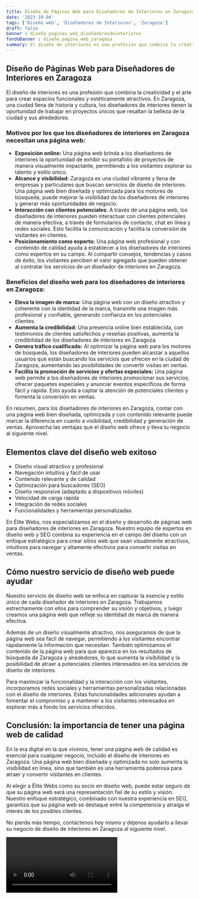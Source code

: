 ```yaml
---
title: Diseño de Páginas Web para Diseñadores de Interiores en Zaragoza
date: '2023-10-04'
tags: ['Diseño web', 'Diseñadores de Interiores', 'Zaragoza']
draft: false
banner : diseño_paginas_web_diseñadoresdeinteriores
fondoBanner : diseño_pagina_web_zaragoza
summary: El diseño de interiores es una profesión que combina la creatividad y el arte para crear espacios funcionales y estéticamente atractivos. En Zaragoza, una ciudad llena de historia y cultura, los diseñadores de interiores tienen la oportunidad de trabajar en proyectos únicos que resaltan la belleza de la ciudad y sus alrededores.
---
```


## Diseño de Páginas Web para Diseñadores de Interiores en Zaragoza

El diseño de interiores es una profesión que combina la creatividad y el arte para crear espacios funcionales y estéticamente atractivos. En Zaragoza, una ciudad llena de historia y cultura, los diseñadores de interiores tienen la oportunidad de trabajar en proyectos únicos que resaltan la belleza de la ciudad y sus alrededores.

### Motivos por los que los diseñadores de interiores en Zaragoza necesitan una página web:
- **Exposición online:** Una página web brinda a los diseñadores de interiores la oportunidad de exhibir su portafolio de proyectos de manera visualmente impactante, permitiendo a los visitantes explorar su talento y estilo único.
- **Alcance y visibilidad:** Zaragoza es una ciudad vibrante y llena de empresas y particulares que buscan servicios de diseño de interiores. Una página web bien diseñada y optimizada para los motores de búsqueda, puede mejorar la visibilidad de los diseñadores de interiores y generar más oportunidades de negocio.
- **Interacción con clientes potenciales:** A través de una página web, los diseñadores de interiores pueden interactuar con clientes potenciales de manera efectiva, a través de formularios de contacto, chat en línea y redes sociales. Esto facilita la comunicación y facilita la conversión de visitantes en clientes.
- **Posicionamiento como experto:** Una página web profesional y con contenido de calidad ayuda a establecer a los diseñadores de interiores como expertos en su campo. Al compartir consejos, tendencias y casos de éxito, los visitantes perciben el valor agregado que pueden obtener al contratar los servicios de un diseñador de interiores en Zaragoza.

### Beneficios del diseño web para los diseñadores de interiores en Zaragoza:
- **Eleva la imagen de marca:** Una página web con un diseño atractivo y coherente con la identidad de la marca, transmite una imagen más profesional y confiable, generando confianza en los potenciales clientes.
- **Aumenta la credibilidad:** Una presencia online bien establecida, con testimonios de clientes satisfechos y reseñas positivas, aumenta la credibilidad de los diseñadores de interiores en Zaragoza.
- **Genera tráfico cualificado:** Al optimizar la página web para los motores de búsqueda, los diseñadores de interiores pueden alcanzar a aquellos usuarios que están buscando los servicios que ofrecen en la ciudad de Zaragoza, aumentando las posibilidades de convertir visitas en ventas.
- **Facilita la promoción de servicios y ofertas especiales:** Una página web permite a los diseñadores de interiores promocionar sus servicios, ofrecer paquetes especiales y anunciar eventos específicos de forma fácil y rápida. Esto ayuda a captar la atención de potenciales clientes y fomenta la conversión en ventas.

En resumen, para los diseñadores de interiores en Zaragoza, contar con una página web bien diseñada, optimizada y con contenido relevante puede marcar la diferencia en cuanto a visibilidad, credibilidad y generación de ventas. Aprovecha las ventajas que el diseño web ofrece y lleva tu negocio al siguiente nivel.

<GifSeo />

<Cta />

## Elementos clave del diseño web exitoso

- Diseño visual atractivo y profesional
- Navegación intuitiva y fácil de usar
- Contenido relevante y de calidad
- Optimización para buscadores (SEO)
- Diseño responsive (adaptado a dispositivos móviles)
- Velocidad de carga rápida
- Integración de redes sociales
- Funcionalidades y herramientas personalizadas

En Élite Webs, nos especializamos en el diseño y desarrollo de páginas web para diseñadores de interiores en Zaragoza. Nuestro equipo de expertos en diseño web y SEO combina su experiencia en el campo del diseño con un enfoque estratégico para crear sitios web que sean visualmente atractivos, intuitivos para navegar y altamente efectivos para convertir visitas en ventas.

## Cómo nuestro servicio de diseño web puede ayudar

Nuestro servicio de diseño web se enfoca en capturar la esencia y estilo único de cada diseñador de interiores en Zaragoza. Trabajamos estrechamente con ellos para comprender su visión y objetivos, y luego creamos una página web que refleje su identidad de marca de manera efectiva.

Además de un diseño visualmente atractivo, nos aseguramos de que la página web sea fácil de navegar, permitiendo a los visitantes encontrar rápidamente la información que necesitan. También optimizamos el contenido de la página web para que aparezca en los resultados de búsqueda de Zaragoza y alrededores, lo que aumenta la visibilidad y la posibilidad de atraer a potenciales clientes interesados en los servicios de diseño de interiores.

Para maximizar la funcionalidad y la interacción con los visitantes, incorporamos redes sociales y herramientas personalizadas relacionadas con el diseño de interiores. Estas funcionalidades adicionales ayudan a fomentar el compromiso y a mantener a los visitantes interesados en explorar más a fondo los servicios ofrecidos.

## Conclusión: la importancia de tener una página web de calidad

En la era digital en la que vivimos, tener una página web de calidad es esencial para cualquier negocio, incluido el diseño de interiores en Zaragoza. Una página web bien diseñada y optimizada no solo aumenta la visibilidad en línea, sino que también es una herramienta poderosa para atraer y convertir visitantes en clientes.

Al elegir a Élite Webs como su socio en diseño web, puede estar seguro de que su página web será una representación fiel de su estilo y visión. Nuestro enfoque estratégico, combinado con nuestra experiencia en SEO, garantiza que su página web se destaque entre la competencia y atraiga el interés de los posibles clientes.

No pierda más tiempo, contáctenos hoy mismo y déjenos ayudarlo a llevar su negocio de diseño de interiores en Zaragoza al siguiente nivel.

<Video />

<CtaBot job='Diseñadores de Interiores' city='Zaragoza'/>

<Gmaps query='Zaragoza+españa+maps' />